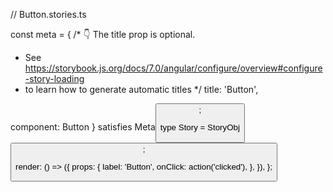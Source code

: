 // Button.stories.ts




const meta = {
  /* 👇 The title prop is optional.
   * See https://storybook.js.org/docs/7.0/angular/configure/overview#configure-story-loading
   * to learn how to generate automatic titles
   */
  title: 'Button',

  component: Button
} satisfies Meta<Button>;

type Story = StoryObj<Button>;

  render: () => ({
    props: {
      label: 'Button',
      onClick: action('clicked'),
    },
  }),
};
